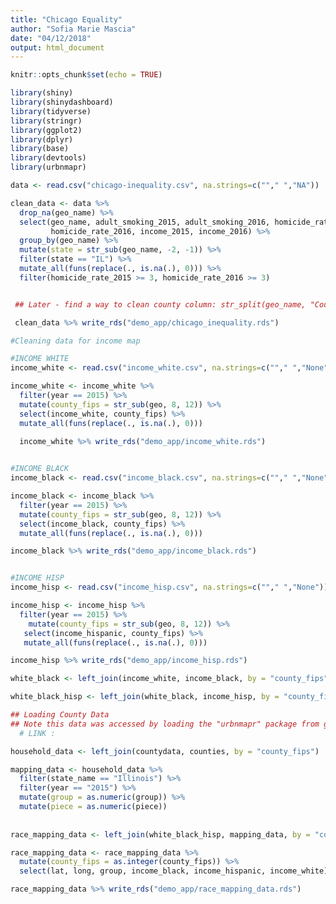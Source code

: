 ```yaml
---
title: "Chicago Equality"
author: "Sofia Marie Mascia"
date: "04/12/2018"
output: html_document
---
```


```r
knitr::opts_chunk$set(echo = TRUE)

library(shiny)
library(shinydashboard)
library(tidyverse)
library(stringr)
library(ggplot2)
library(dplyr)
library(base)
library(devtools)
library(urbnmapr)

```

```r
data <- read.csv("chicago-inequality.csv", na.strings=c(""," ","NA"))
```

```r
clean_data <- data %>% 
  drop_na(geo_name) %>% 
  select(geo_name, adult_smoking_2015, adult_smoking_2016, homicide_rate_2015, 
         homicide_rate_2016, income_2015, income_2016) %>% 
  group_by(geo_name) %>% 
  mutate(state = str_sub(geo_name, -2, -1)) %>% 
  filter(state == "IL") %>% 
  mutate_all(funs(replace(., is.na(.), 0))) %>% 
  filter(homicide_rate_2015 >= 3, homicide_rate_2016 >= 3)


 ## Later - find a way to clean county column: str_split(geo_name, "County, ", n=2)

 clean_data %>% write_rds("demo_app/chicago_inequality.rds")
```


```r

#Cleaning data for income map

#INCOME WHITE
income_white <- read.csv("income_white.csv", na.strings=c(""," ","None"))

income_white <- income_white %>% 
  filter(year == 2015) %>% 
  mutate(county_fips = str_sub(geo, 8, 12)) %>% 
  select(income_white, county_fips) %>% 
  mutate_all(funs(replace(., is.na(.), 0)))
  
  income_white %>% write_rds("demo_app/income_white.rds") 


#INCOME BLACK
income_black <- read.csv("income_black.csv", na.strings=c(""," ","None"))

income_black <- income_black %>% 
  filter(year == 2015) %>% 
  mutate(county_fips = str_sub(geo, 8, 12)) %>% 
  select(income_black, county_fips) %>% 
  mutate_all(funs(replace(., is.na(.), 0)))

income_black %>% write_rds("demo_app/income_black.rds")


#INCOME HISP
income_hisp <- read.csv("income_hisp.csv", na.strings=c(""," ","None"))

income_hisp <- income_hisp %>% 
  filter(year == 2015) %>% 
    mutate(county_fips = str_sub(geo, 8, 12)) %>% 
   select(income_hispanic, county_fips) %>% 
   mutate_all(funs(replace(., is.na(.), 0)))

income_hisp %>% write_rds("demo_app/income_hisp.rds")

white_black <- left_join(income_white, income_black, by = "county_fips")

white_black_hisp <- left_join(white_black, income_hisp, by = "county_fips")

```

```r

## Loading County Data
## Note this data was accessed by loading the "urbnmapr" package from github: 
  # LINK : 

household_data <- left_join(countydata, counties, by = "county_fips") 

mapping_data <- household_data %>% 
  filter(state_name == "Illinois") %>%
  filter(year == "2015") %>% 
  mutate(group = as.numeric(group)) %>% 
  mutate(piece = as.numeric(piece))
  
  
race_mapping_data <- left_join(white_black_hisp, mapping_data, by = "county_fips")

race_mapping_data <- race_mapping_data %>% 
  mutate(county_fips = as.integer(county_fips)) %>% 
  select(lat, long, group, income_black, income_hispanic, income_white)

race_mapping_data %>% write_rds("demo_app/race_mapping_data.rds")


```
